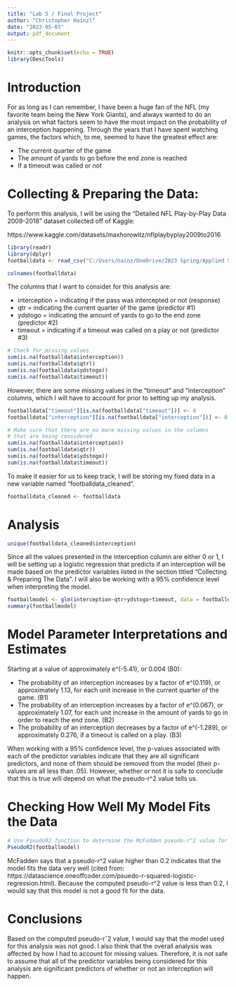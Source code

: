 ---
title: "Lab 5 / Final Project"
author: "Christopher Hainzl"
date: "2023-05-03"
output: pdf_document
---

```{r setup, include=FALSE}
knitr::opts_chunk$set(echo = TRUE)
library(DescTools)
```

# Introduction

For as long as I can remember, I have been a huge fan of the NFL (my favorite team being the New York Giants), and always wanted to do an analysis on what factors seem to have the most impact on the probability of an interception happening. Through the years that I have spent watching games, the factors which, to me, seemed to have the greatest effect are:

- The current quarter of the game
- The amount of yards to go before the end zone is reached
- If a timeout was called or not

# Collecting & Preparing the Data:

To perform this analysis, I will be using the "Detailed NFL Play-by-Play Data 2009-2018"
dataset collected off of Kaggle:

https://www.kaggle.com/datasets/maxhorowitz/nflplaybyplay2009to2016

```{r}
library(readr)
library(dplyr)
footballdata <- read_csv("C:/Users/hainz/OneDrive/2023 Spring/Applied Statistics (MATH370-01)/Final Project/NFL Play by Play 2009-2018 (v5).csv")
```

```{r}
colnames(footballdata)
```
The columns that I want to consider for this analysis are:

- interception = indicating if the pass was intercepted or not (response)
- qtr = indicating the current quarter of the game (predictor #1)
- ydstogo = indicating the amount of yards to go to the end zone (predictor #2)
- timeout = indicating if a timeout was called on a play or not (predictor #3)

```{r}
# Check for missing values
sum(is.na(footballdata$interception))
sum(is.na(footballdata$qtr))
sum(is.na(footballdata$ydstogo))
sum(is.na(footballdata$timeout))
```
However, there are some missing values in the "timeout" and "interception" columns, which I will have to account for prior to setting up my analysis.

```{r}
footballdata["timeout"][is.na(footballdata["timeout"])] <- 0
footballdata["interception"][is.na(footballdata["interception"])] <- 0
```

```{r}
# Make sure that there are no more missing values in the columns
# that are being considered
sum(is.na(footballdata$interception))
sum(is.na(footballdata$qtr))
sum(is.na(footballdata$ydstogo))
sum(is.na(footballdata$timeout))
```

To make it easier for us to keep track, I will be storing my fixed data in a new variable named "footballdata_cleaned".
```{r}
footballdata_cleaned <- footballdata
```

# Analysis

```{r}
unique(footballdata_cleaned$interception)
```

Since all the values presented in the interception column are either 0 or 1, I will be setting up a logistic regression that predicts if an interception will be made based on the predictor variables listed in the section titled "Collecting & Preparing The Data". I will also be working with a 95% confidence level when interpreting the model.

```{r}
footballmodel <- glm(interception~qtr+ydstogo+timeout, data = footballdata_cleaned, family = "binomial")
summary(footballmodel)
```

# Model Parameter Interpretations and Estimates
Starting at a value of approximately e^(-5.41), or 0.004 (B0):

- The probability of an interception increases by a factor of e^(0.119), or approximately 1.13, for each unit increase in the current quarter of the game. (B1)
- The probability of an interception increases by a factor of e^(0.067), or approximately 1.07, for each unit increase in the amount of yards to go in order to reach the end zone. (B2)
- The probability of an interception decreases by a factor of e^(-1.289), or approximately 0.276, if a timeout is called on a play. (B3)

When working with a 95% confidence level, the p-values associated with each of the predictor variables indicate that they are all significant predictors, and none of them should be removed from the model (their p-values are all less than .05). However, whether or not it is safe to conclude that this is true will depend on what the pseudo-r^2 value tells us.

# Checking How Well My Model Fits the Data

```{r}
# Use PseudoR2 function to determine the McFadden pseudo-r^2 value for the logistic regression.
PseudoR2(footballmodel)
```
McFadden says that a pseudo-r^2 value higher than 0.2 indicates that the model fits the data very well (cited from: https://datascience.oneoffcoder.com/psuedo-r-squared-logistic-regression.html). Because the computed pseudo-r^2 value is less than 0.2, I would say that this model is not a good fit for the data.

# Conclusions
Based on the computed pseudo-rˆ2 value, I would say that the model used for this analysis was not good. I also think that the overall analysis was affected by how I had to account for missing values. Therefore, it is not safe to assume that all of the predictor variables being considered for this analysis are significant predictors of whether or not an interception will happen.
